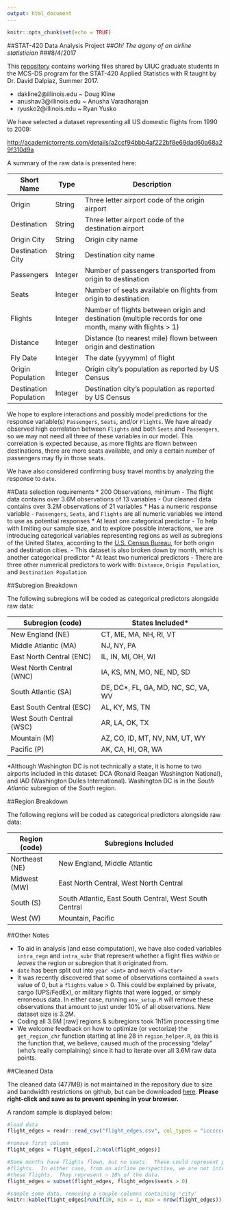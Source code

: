 ```yaml
---
output: html_document
---
```


```r
knitr::opts_chunk$set(echo = TRUE)
```

##STAT-420 Data Analysis Project
##*Oh! The agony of an airline statistician*
###8/4/2017

This [repository](https://github.com/ryusko2/stat420-analysis) contains working files shared by UIUC graduate students in the MCS-DS program for the STAT-420 Applied Statistics with R taught by Dr. David Dalpiaz, Summer 2017.

* dakline2@illinois.edu ~ Doug Kline
* anushav3@illinois.edu ~ Anusha Varadharajan
* ryusko2@illinois.edu  ~ Ryan Yusko

We have selected a dataset representing all US domestic flights from 1990 to 2009:

[http://academictorrents.com/details/a2ccf94bbb4af222bf8e69dad60a68a29f310d9a](http://academictorrents.com/details/a2ccf94bbb4af222bf8e69dad60a68a29f310d9a)

A summary of the raw data is presented here:
  
| Short Name             | Type    | Description                                                                                              |
|------------------------|---------|----------------------------------------------------------------------------------------------------------|
| Origin                 | String  | Three letter airport code of the origin airport                                                          |
| Destination            | String  | Three letter airport code of the destination airport                                                     |
| Origin City            | String  | Origin city name                                                                                         |
| Destination City       | String  | Destination city name                                                                                    |
| Passengers             | Integer | Number of passengers transported from origin to destination                                              |
| Seats                  | Integer | Number of seats available on flights from origin to destination                                          |
| Flights                | Integer | Number of flights between origin and destination (multiple records for one month, many with flights > 1) |
| Distance               | Integer | Distance (to nearest mile) flown between origin and destination                                          |
| Fly Date               | Integer | The date (yyyymm) of flight                                                                              |
| Origin Population      | Integer | Origin city's population as reported by US Census                                                        |
| Destination Population | Integer | Destination city's population as reported by US Census                                                   |

We hope to explore interactions and possibly model predictions for the response variable(s) `Passengers`, `Seats`, and/or `Flights`.  We have already observed high correlation between `Flights` and both `Seats` and `Passengers`, so we may not need all three of these variables in our model.  This correlation is expected because, as more flights are flown between destinations, there are more seats available, and only a certain number of passengers may fly in those seats.

We have also considered confirming busy travel months by analyzing the response to `date`. 

##Data selection requirements
* 200 Observations, minimum
    - The flight data contains over 3.6M observations of 13 variables
    - Our cleaned data contains over 3.2M observations of 21 variables
* Has a numeric response variable
    - `Passengers`, `Seats`, and `Flights` are all numeric variables we intend to use as potential responses
* At least one categorical predictor
    - To help with limiting our sample size, and to explore possible interactions, we are introducing categorical variables representing regions as well as subregions of the United States, according to the [U.S. Census Bureau](https://www2.census.gov/geo/pdfs/maps-data/maps/reference/us_regdiv.pdf), for both origin and destination cities.
    - This dataset is also broken down by month, which is another categorical predictor
* At least two numerical predictors
    - There are three other numerical predictors to work with: `Distance`, `Origin Population`, and `Destination Population`
    
##Subregion Breakdown

The following subregions will be coded as categorical predictors alongside raw data:

| Subregion (code)         | States Included*                    |
|--------------------------|-------------------------------------|
| New England (NE)         | CT, ME, MA, NH, RI, VT              |
| Middle Atlantic (MA)     | NJ, NY, PA                          |
| East North Central (ENC) | IL, IN, MI, OH, WI                  |
| West North Central (WNC) | IA, KS, MN, MO, NE, ND, SD          |
| South Atlantic (SA)      | DE, DC*, FL, GA, MD, NC, SC, VA, WV |
| East South Central (ESC) | AL, KY, MS, TN                      |
| West South Central (WSC) | AR, LA, OK, TX                      |
| Mountain (M)             | AZ, CO, ID, MT, NV, NM, UT, WY      |
| Pacific (P)              | AK, CA, HI, OR, WA                  |

\*Although Washington DC is not technically a state, it is home to two airports included in this dataset: DCA (Ronald Reagan Washington National), and IAD (Washington Dulles International).  Washington DC is in the *South Atlantic* subregion of the *South* region.

##Region Breakdown

The following regions will be coded as categorical predictors alongside raw data:

| Region (code)  | Subregions Included                                    |
|----------------|--------------------------------------------------------|
| Northeast (NE) | New England, Middle Atlantic                           |
| Midwest (MW)   | East North Central, West North Central                 |
| South (S)      | South Atlantic, East South Central, West South Central |
| West (W)       | Mountain, Pacific                                      |

##Other Notes

* To aid in analysis (and ease computation), we have also coded variables `intra_regn` and `intra_subr` that represent whether a flight flies *within* or *leaves* the region or subregion that it originated from.
* `date` has been split out into `year <int>` and `month <Factor>`
* It was recently discovered that some of observations contained a `seats` value of 0, but a `flights` value > 0.  This could be explained by private, cargo (UPS/FedEx), or military flights that were logged, or simply erroneous data.  In either case, running `env_setup.R` will remove these observations that amount to just under 10% of all observations.  New dataset size is 3.2M.
* Coding all 3.6M [raw] regions & subregions took 1h15m processing time
* We welcome feedback on how to optimize (or vectorize) the `get_region_chr` function starting at line 28 in `region_helper.R`, as this is the function that, we believe, caused much of the processing "delay" (who's really complaining) since it had to iterate over all 3.6M raw data points.

##Cleaned Data

The cleaned data (477MB) is not maintained in the repository due to size and bandwidth restrictions on github, but can be downloaded [here](https://http://ryusko2.web.engr.illinois.edu/files/flight_edges.csv).  **Please right-click and save as to prevent opening in your browser.**

A random sample is displayed below:

```r
#load data
flight_edges = readr::read_csv("flight_edges.csv", col_types = "icccccccccclliiiiiicii")

#remove first column
flight_edges = flight_edges[,2:ncol(flight_edges)]

#Some months have flights flown, but no seats.  These could represent private or military
#flights.  In either case, from an airline perspective, we are not interested in
#these flights.  They represent ~ 10% of the data.  
flight_edges = subset(flight_edges, flight_edges$seats > 0)

#sample some data, removing a couple columns containing 'city'
knitr::kable(flight_edges[runif(10, min = 1, max = nrow(flight_edges)),-c(3,7)])
```
